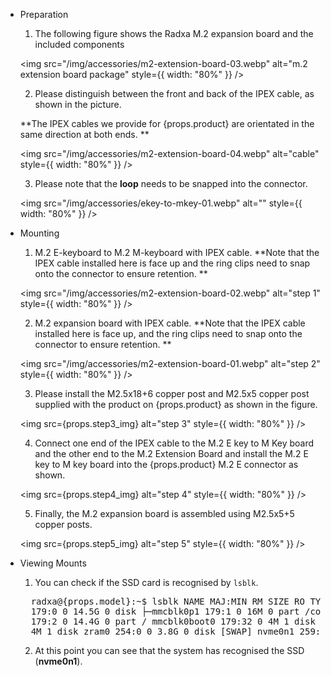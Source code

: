 - Preparation

  1. The following figure shows the Radxa M.2 expansion board and the included components

  <img
    src="/img/accessories/m2-extension-board-03.webp"
    alt="m.2 extension board package"
    style={{ width: "80%" }}
  />

  2. Please distinguish between the front and back of the IPEX cable, as shown in the picture.

  **The IPEX cables we provide for {props.product} are orientated in the same direction at both ends. **

  <img
    src="/img/accessories/m2-extension-board-04.webp"
    alt="cable"
    style={{ width: "80%" }}
  />

  3. Please note that the **loop** needs to be snapped into the connector.

  <img
    src="/img/accessories/ekey-to-mkey-01.webp"
    alt=""
    style={{ width: "80%" }}
  />

- Mounting

  1. M.2 E-keyboard to M.2 M-keyboard with IPEX cable. **Note that the IPEX cable installed here is face up and the ring clips need to snap onto the connector to ensure retention. **

  <img
    src="/img/accessories/m2-extension-board-02.webp"
    alt="step 1"
    style={{ width: "80%" }}
  />

  2. M.2 expansion board with IPEX cable. **Note that the IPEX cable installed here is face up, and the ring clips need to snap onto the connector to ensure retention. **

  <img
    src="/img/accessories/m2-extension-board-01.webp"
    alt="step 2"
    style={{ width: "80%" }}
  />

  3. Please install the M2.5x18+6 copper post and M2.5x5 copper post supplied with the product on {props.product} as shown in the figure.

  <img src={props.step3_img} alt="step 3" style={{ width: "80%" }} />

  4. Connect one end of the IPEX cable to the M.2 E key to M Key board and the other end to the M.2 Extension Board and install the M.2 E key to M key board into the {props.product} M.2 E connector as shown.

  <img src={props.step4_img} alt="step 4" style={{ width: "80%" }} />

  5. Finally, the M.2 expansion board is assembled using M2.5x5+5 copper posts.

  <img src={props.step5_img} alt="step 5" style={{ width: "80%" }} />

- Viewing Mounts

  1. You can check if the SSD card is recognised by `lsblk`.

  <pre>
    radxa@{props.model}:~$ lsblk NAME MAJ:MIN RM SIZE RO TYPE MOUNTPOINT mmcblk0
    179:0 0 14.5G 0 disk ├─mmcblk0p1 179:1 0 16M 0 part /config └─mmcblk0p2
    179:2 0 14.4G 0 part / mmcblk0boot0 179:32 0 4M 1 disk mmcblk0boot1 179:64 0
    4M 1 disk zram0 254:0 0 3.8G 0 disk [SWAP] nvme0n1 259:0 0 238.5G 0 disk
  </pre>

  2. At this point you can see that the system has recognised the SSD (**nvme0n1**).
